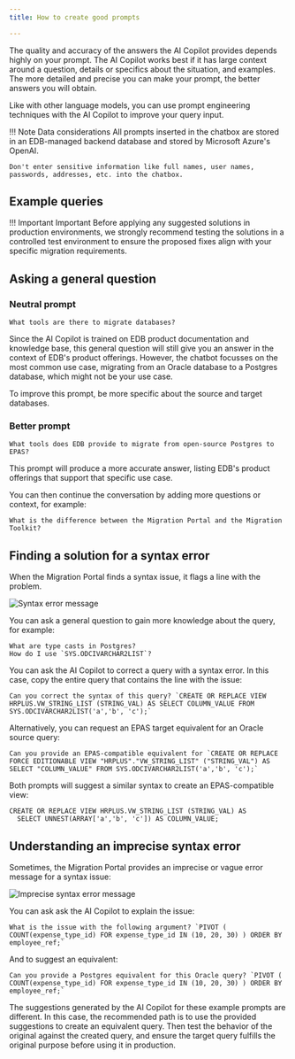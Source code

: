 ```yaml
---
title: How to create good prompts 

---
```


The quality and accuracy of the answers the AI Copilot provides depends highly on your prompt. 
The AI Copilot works best if it has large context around a question, details or specifics about the situation, and examples. 
The more detailed and precise you can make your prompt, the better answers you will obtain. 

Like with other language models, you can use prompt engineering techniques with the AI Copilot to improve your query input. 

!!! Note Data considerations
    All prompts inserted in the chatbox are stored in an EDB-managed backend database and stored by Microsoft Azure's OpenAI.
    
    Don't enter sensitive information like full names, user names, passwords, addresses, etc. into the chatbox. 


## Example queries 

!!! Important Important 
    Before applying any suggested solutions in production environments, 
    we strongly recommend testing the solutions in a controlled test environment 
    to ensure the proposed fixes align with your specific migration requirements.

## Asking a general question 

### Neutral prompt

```
What tools are there to migrate databases? 
```

Since the AI Copilot is trained on EDB product documentation and knowledge base, this general question will still
give you an answer in the context of EDB's product offerings. However, the chatbot focusses on the most common use case, 
migrating from an Oracle database to a Postgres database, which might not be your use case. 

To improve this prompt, be more specific about the source and target databases. 

### Better prompt

```
What tools does EDB provide to migrate from open-source Postgres to EPAS? 
```

This prompt will produce a more accurate answer, listing EDB's product offerings that support that specific use case. 

You can then continue the conversation by adding more questions or context, for example: 

```
What is the difference between the Migration Portal and the Migration Toolkit?
```

## Finding a solution for a syntax error 

When the Migration Portal finds a syntax issue, it flags a line with the problem.

![Syntax error message](../../images/mp_syntax_error.png)

You can ask a general question to gain more knowledge about the query, for example: 

```
What are type casts in Postgres? 
How do I use `SYS.ODCIVARCHAR2LIST`?
```

You can ask the AI Copilot to correct a query with a syntax error.
In this case, copy the entire query that contains the line with the issue: 

```
Can you correct the syntax of this query? `CREATE OR REPLACE VIEW HRPLUS.VW_STRING_LIST (STRING_VAL) AS SELECT COLUMN_VALUE FROM SYS.ODCIVARCHAR2LIST('a','b', 'c');`
```

Alternatively, you can request an EPAS target equivalent for an Oracle source query:

```
Can you provide an EPAS-compatible equivalent for `CREATE OR REPLACE FORCE EDITIONABLE VIEW "HRPLUS"."VW_STRING_LIST" ("STRING_VAL") AS SELECT "COLUMN_VALUE" FROM SYS.ODCIVARCHAR2LIST('a','b', 'c');`
```

Both prompts will suggest a similar syntax to create an EPAS-compatible view:

```
CREATE OR REPLACE VIEW HRPLUS.VW_STRING_LIST (STRING_VAL) AS
  SELECT UNNEST(ARRAY['a','b', 'c']) AS COLUMN_VALUE;
```

## Understanding an imprecise syntax error

Sometimes, the Migration Portal provides an imprecise or vague error message for a syntax issue: 

![Imprecise syntax error message](../../images/mp_vague_error.png)


You can ask ask the AI Copilot to explain the issue: 

```
What is the issue with the following argument? `PIVOT ( COUNT(expense_type_id) FOR expense_type_id IN (10, 20, 30) ) ORDER BY employee_ref;`
```

And to suggest an equivalent: 

```
Can you provide a Postgres equivalent for this Oracle query? `PIVOT ( COUNT(expense_type_id) FOR expense_type_id IN (10, 20, 30) ) ORDER BY employee_ref;`
```

The suggestions generated by the AI Copilot for these example prompts are different. 
In this case, the recommended path is to use the provided suggestions to create an equivalent query. 
Then test the behavior of the original against the created query, 
and ensure the target query fulfills the original purpose before using it in production.
